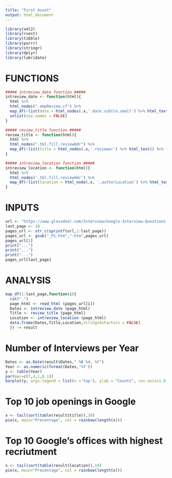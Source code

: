 ```yaml
---
title: "First Asset"
output: html_document
---
```


```r
library(xml2)
library(rvest)
library(tibble)
library(purrr)
library(stringr)
library(dplyr)
library(lubridate)
```

# FUNCTIONS
```r
##### intreview_date function ##### 
intreview_date <- function(html){
  html %>%
  html_nodes(".empReview.cf") %>%
  map_df(~list(date = html_nodes(.x,'.date.subtle.small') %>% html_text() %>% {if(length(.) == 0) NA else .})) %>%
  unlist(use.names = FALSE)
}

##### review_title function ##### 
review_title <- function(html){
  html %>%
  html_nodes(".tbl.fill.reviewHdr") %>%
  map_df(~list(title = html_nodes(.x,'.reviewer') %>% html_text() %>% {if(length(.) == 0) NA else .}))
}

##### intreview_location function ##### 
intreview_location <- function(html){
  html %>%
  html_nodes('.tbl.fill.reviewHdr') %>%
  map_df(~list(location = html_node(.x, '.authorLocation') %>% html_text() %>% {if(length(.) == 0) NA else .}))
}

```

# INPUTS
```r
url <- "https://www.glassdoor.com/Interview/Google-Interview-Questions-E9079_P%d.htm"
last_page <- 10
pages_url <- str_c(sprintf(url,1:last_page))
pages_url <- gsub("_P1.htm",".htm",pages_url)
pages_url[1]
print("...")
print("...")
print("...")
pages_url[last_page]
```

# ANALYSIS
```r
map_df(1:last_page,function(i){
  cat(".")
  page_html <- read_html (pages_url[i])
  Dates <- intreview_date (page_html)
  Title <- review_title (page_html)
  Location <- intreview_location (page_html)
  data.frame(Dates,Title,Location,stringsAsFactors = FALSE)
  }) -> result
```

# Number of Interviews per Year 
```r
Dates <- as.Date(result$Dates," %B %d, %Y")
Year <- as.numeric(format(Dates,'%Y'))
y <- table(Year)
par(mar=c(7,4,1,0.1))
barplot(y, args.legend = list(x ='top'), ylab = "Counts", cex.axis=1.0, cex.name=1.0, las=2, lwd=2, beside=TRUE)
```

# Top 10 job openings in Google
```r
x <- tail(sort(table(result$title)),10)
pie(x, main="Precentage", col = rainbow(length(x)))
```

# Top 10 Google's offices with highest recriutment
```r
x <- tail(sort(table(result$location)),10)
pie(x, main="Precentage", col = rainbow(length(x)))
```